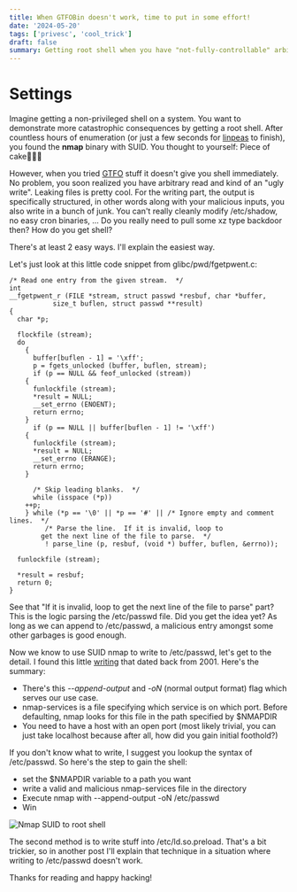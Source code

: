 ```yaml
---
title: When GTFOBin doesn't work, time to put in some effort!
date: '2024-05-20'
tags: ['privesc', 'cool_trick']
draft: false
summary: Getting root shell when you have "not-fully-controllable" arbitrary privileged write
---
```


# Settings

Imagine getting a non-privileged shell on a system. You want to demonstrate more catastrophic consequences by getting a root shell. After countless hours of enumeration (or just a few seconds for [linpeas]() to finish), you found the **nmap** binary with SUID. You thought to yourself: Piece of cake🎂🎂🎂

However, when you tried [GTFO](https://gtfobins.github.io/gtfobins/nmap/) stuff it doesn't give you shell immediately. No problem, you soon realized you have arbitrary read and kind of an "ugly write". Leaking files is pretty cool. For the writing part, the output is specifically structured, in other words along with your malicious inputs, you also write in a bunch of junk. You can't really cleanly modify /etc/shadow, no easy cron binaries, ... Do you really need to pull some xz type backdoor then? How do you get shell?

There's at least 2 easy ways. I'll explain the easiest way.

Let's just look at this little code snippet from glibc/pwd/fgetpwent.c:
```
/* Read one entry from the given stream.  */
int
__fgetpwent_r (FILE *stream, struct passwd *resbuf, char *buffer,
	       size_t buflen, struct passwd **result)
{
  char *p;

  flockfile (stream);
  do
    {
      buffer[buflen - 1] = '\xff';
      p = fgets_unlocked (buffer, buflen, stream);
      if (p == NULL && feof_unlocked (stream))
	{
	  funlockfile (stream);
	  *result = NULL;
	  __set_errno (ENOENT);
	  return errno;
	}
      if (p == NULL || buffer[buflen - 1] != '\xff')
	{
	  funlockfile (stream);
	  *result = NULL;
	  __set_errno (ERANGE);
	  return errno;
	}

      /* Skip leading blanks.  */
      while (isspace (*p))
	++p;
    } while (*p == '\0' || *p == '#' ||	/* Ignore empty and comment lines.  */
	     /* Parse the line.  If it is invalid, loop to
		get the next line of the file to parse.  */
	     ! parse_line (p, resbuf, (void *) buffer, buflen, &errno));

  funlockfile (stream);

  *result = resbuf;
  return 0;
}
```

See that "If it is invalid, loop to get the next line of the file to parse" part? This is the logic parsing the /etc/passwd file. Did you get the idea yet? As long as we can append to /etc/passwd, a malicious entry amongst some other garbages is good enough.

Now we know to use SUID nmap to write to /etc/passwd, let's get to the detail. I found this little [writing](https://synfin.net/papers/nmap-suid.txt) that dated back from 2001. Here's the summary:
- There's this *--append-output* and *-oN* (normal output format) flag which serves our use case.
- nmap-services is a file specifying which service is on which port. Before defaulting, nmap looks for this file in the path specified by $NMAPDIR
- You need to have a host with an open port (most likely trivial, you can just take localhost because after all, how did you gain initial foothold?)

If you don't know what to write, I suggest you lookup the syntax of /etc/passwd. So here's the step to gain the shell:
- set the $NMAPDIR variable to a path you want
- write a valid and malicious nmap-services file in the directory
- Execute nmap with --append-output -oN /etc/passwd
- Win  

![Nmap SUID to root shell](/static/images/nmap.png)

The second method is to write stuff into /etc/ld.so.preload. That's a bit trickier, so in another post I'll explain that technique in a situation where writing to /etc/passwd doesn't work.

Thanks for reading and happy hacking!